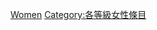 {{Emptycat}}
{{Articles by Quality|topic=女性|project=女性|format=toc}}

[[Category:分類级条目|Women]]
[[Category:各等級女性條目‎|Category:各等級女性條目‎]]